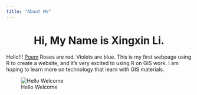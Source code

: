 ```yaml
---
title: "About Me"
---
```

  
<center>
# Hi, My Name is Xingxin Li.
</center>
  
Hello!!! [Poem](https://en.wikipedia.org/wiki/Roses_Are_Red) Roses are red. Violets are blue. This is my first webpage using R to create a website, and it's very excited to using R on GIS work. I am hoping to learn more on technology that learn with GIS materials.

![Hello Welcome](img/Guilin.jpg) 


